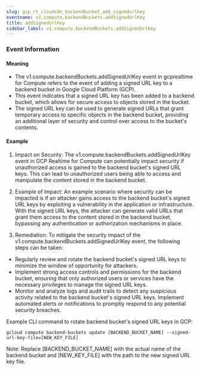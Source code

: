 ```yaml
--- 
slug: gcp_rt_cloudcdn_backendbucket_add_signedurlkey
eventname: v1.compute.backendBuckets.addSignedUrlKey
title: addSignedUrlKey
sidebar_label: v1.compute.backendBuckets.addSignedUrlKey
---
```

                       




### Event Information

#### Meaning

- The v1.compute.backendBuckets.addSignedUrlKey event in gcprealtime for Compute refers to the event of adding a signed URL key to a backend bucket in Google Cloud Platform (GCP).
- This event indicates that a signed URL key has been added to a backend bucket, which allows for secure access to objects stored in the bucket.
- The signed URL key can be used to generate signed URLs that grant temporary access to specific objects in the backend bucket, providing an additional layer of security and control over access to the bucket's contents.

#### Example

1. Impact on Security: The v1.compute.backendBuckets.addSignedUrlKey event in GCP Realtime for Compute can potentially impact security if unauthorized access is gained to the backend bucket's signed URL keys. This can lead to unauthorized users being able to access and manipulate the content stored in the backend bucket.

2. Example of Impact: An example scenario where security can be impacted is if an attacker gains access to the backend bucket's signed URL keys by exploiting a vulnerability in the application or infrastructure. With the signed URL keys, the attacker can generate valid URLs that grant them access to the content stored in the backend bucket, bypassing any authentication or authorization mechanisms in place.

3. Remediation: To mitigate the security impact of the v1.compute.backendBuckets.addSignedUrlKey event, the following steps can be taken:

- Regularly review and rotate the backend bucket's signed URL keys to minimize the window of opportunity for attackers.
- Implement strong access controls and permissions for the backend bucket, ensuring that only authorized users or services have the necessary privileges to manage the signed URL keys.
- Monitor and analyze logs and audit trails to detect any suspicious activity related to the backend bucket's signed URL keys. Implement automated alerts or notifications to promptly respond to any potential security breaches.

Example CLI command to rotate backend bucket's signed URL keys in GCP:

```
gcloud compute backend-buckets update [BACKEND_BUCKET_NAME] --signed-url-key-file=[NEW_KEY_FILE]
```

Note: Replace [BACKEND_BUCKET_NAME] with the actual name of the backend bucket and [NEW_KEY_FILE] with the path to the new signed URL key file.

 